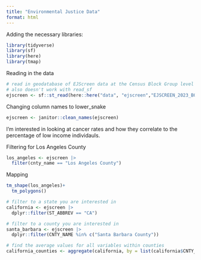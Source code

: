 ```yaml
---
title: "Environmental Justice Data"
format: html
---
```

Adding the necessary libraries:
```r
library(tidyverse)
library(sf)
library(here)
library(tmap)
```
Reading in the data
```r
# read in geodatabase of EJScreen data at the Census Block Group level
# also doesn't work with read_sf
ejscreen <- sf::st_read(here::here("data", "ejscreen","EJSCREEN_2023_BG_StatePct_with_AS_CNMI_GU_VI.gdb")) 
```
Changing column names to lower_snake
```r
ejscreen <- janitor::clean_names(ejscreen)
```
I'm interested in looking at cancer rates and how they correlate to the percentage of low income individauls. 

Filtering for Los Angeles County 
```r
los_angeles <- ejscreen |> 
  filter(cnty_name == "Los Angeles County")
```
Mapping 
```r
tm_shape(los_angeles)+
  tm_polygons()
```


```r
# filter to a state you are interested in
california <- ejscreen |> 
  dplyr::filter(ST_ABBREV == "CA") 

# filter to a county you are interested in
santa_barbara <- ejscreen |> 
  dplyr::filter(CNTY_NAME %in% c("Santa Barbara County"))

# find the average values for all variables within counties
california_counties <- aggregate(california, by = list(california$CNTY_NAME), FUN = mean)
```

